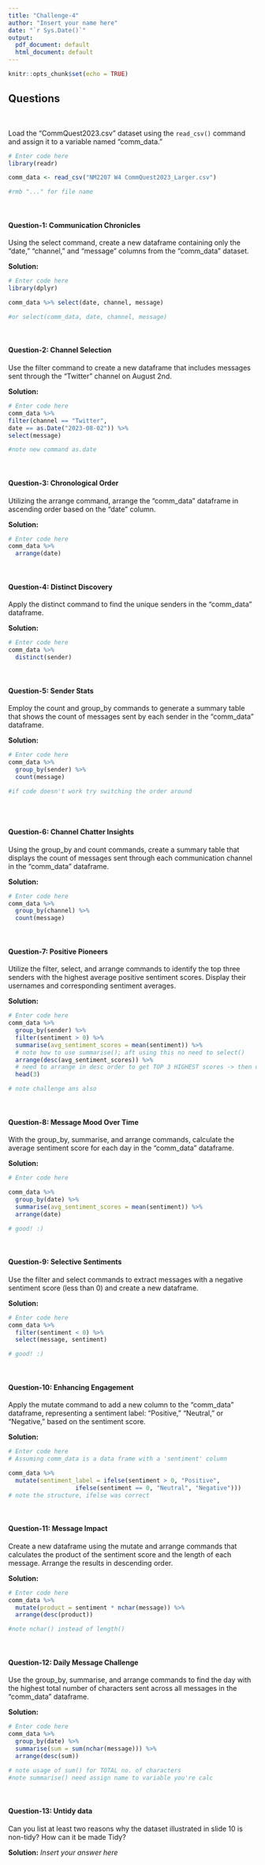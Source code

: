 ```yaml
---
title: "Challenge-4"
author: "Insert your name here"
date: "`r Sys.Date()`"
output:
  pdf_document: default
  html_document: default
---
```


```r
knitr::opts_chunk$set(echo = TRUE)
```

<style>
p.comment {
background-color: #DBDBDB;
padding: 10px;
border: 1px solid black;
margin-left: 25px;
border-radius: 5px;
font-style: italic;
}

</style>

## Questions
<br>

Load the "CommQuest2023.csv" dataset using the `read_csv()` command and assign it to a variable named "comm_data." 

```r
# Enter code here
library(readr)

comm_data <- read_csv("NM2207 W4 CommQuest2023_Larger.csv")

#rmb "..." for file name
```
<br>


#### Question-1: Communication Chronicles

Using the select command, create a new dataframe containing only the "date," "channel," and "message" columns from the "comm_data" dataset.

**Solution:**

```r
# Enter code here
library(dplyr)

comm_data %>% select(date, channel, message)

#or select(comm_data, date, channel, message)
```
<br>

#### Question-2: Channel Selection

Use the filter command to create a new dataframe that includes messages sent through the "Twitter" channel on August 2nd.

**Solution:**

```r
# Enter code here
comm_data %>%
filter(channel == "Twitter",
date == as.Date("2023-08-02")) %>%
select(message)

#note new command as.date
```
<br>

#### Question-3: Chronological Order

Utilizing the arrange command, arrange the "comm_data" dataframe in ascending order based on the "date" column.

**Solution:**

```r
# Enter code here
comm_data %>%
  arrange(date)
```
<br>

#### Question-4: Distinct Discovery

Apply the distinct command to find the unique senders in the "comm_data" dataframe.

**Solution:**

```r
# Enter code here
comm_data %>%
  distinct(sender)
```
<br>

#### Question-5: Sender Stats

Employ the count and group_by commands to generate a summary table that shows the count of messages sent by each sender in the "comm_data" dataframe.

**Solution:**

```r
# Enter code here
comm_data %>%
  group_by(sender) %>% 
  count(message) 

#if code doesn't work try switching the order around
  
```
<br>

#### Question-6: Channel Chatter Insights

Using the group_by and count commands, create a summary table that displays the count of messages sent through each communication channel in the "comm_data" dataframe.

**Solution:**

```r
# Enter code here
comm_data %>%
  group_by(channel) %>%
  count(message)

```
<br>

#### Question-7: Positive Pioneers

Utilize the filter, select, and arrange commands to identify the top three senders with the highest average positive sentiment scores. Display their usernames and corresponding sentiment averages.

**Solution:**

```r
# Enter code here
comm_data %>%
  group_by(sender) %>%
  filter(sentiment > 0) %>%
  summarise(avg_sentiment_scores = mean(sentiment)) %>% 
  # note how to use summarise(); aft using this no need to select()
  arrange(desc(avg_sentiment_scores)) %>% 
  # need to arrange in desc order to get TOP 3 HIGHEST scores -> then use head
  head(3)

# note challenge ans also
```
<br>

#### Question-8: Message Mood Over Time

With the group_by, summarise, and arrange commands, calculate the average sentiment score for each day in the "comm_data" dataframe.

**Solution:**

```r
# Enter code here

comm_data %>% 
  group_by(date) %>%
  summarise(avg_sentiment_scores = mean(sentiment)) %>%
  arrange(date)

# good! :)
```
<br>

#### Question-9: Selective Sentiments

Use the filter and select commands to extract messages with a negative sentiment score (less than 0) and create a new dataframe.

**Solution:**

```r
# Enter code here
comm_data %>%
  filter(sentiment < 0) %>%
  select(message, sentiment)

# good! :)
```
<br>

#### Question-10: Enhancing Engagement

Apply the mutate command to add a new column to the "comm_data" dataframe, representing a sentiment label: "Positive," "Neutral," or "Negative," based on the sentiment score.

**Solution:**

```r
# Enter code here
# Assuming comm_data is a data frame with a 'sentiment' column

comm_data %>%
  mutate(sentiment_label = ifelse(sentiment > 0, "Positive",
                   ifelse(sentiment == 0, "Neutral", "Negative")))
# note the structure, ifelse was correct
```
<br>

#### Question-11: Message Impact

Create a new dataframe using the mutate and arrange commands that calculates the product of the sentiment score and the length of each message. Arrange the results in descending order.

**Solution:**

```r
# Enter code here
comm_data %>%
  mutate(product = sentiment * nchar(message)) %>%
  arrange(desc(product))

#note nchar() instead of length()
```
<br>

#### Question-12: Daily Message Challenge

Use the group_by, summarise, and arrange commands to find the day with the highest total number of characters sent across all messages in the "comm_data" dataframe.

**Solution:**

```r
# Enter code here
comm_data %>%
  group_by(date) %>%
  summarise(sum = sum(nchar(message))) %>%
  arrange(desc(sum))

# note usage of sum() for TOTAL no. of characters
#note summarise() need assign name to variable you're calc
```
<br>

#### Question-13: Untidy data

Can you list at least two reasons why the dataset illustrated in slide 10 is non-tidy? How can it be made Tidy?

**Solution:** _Insert your answer here_